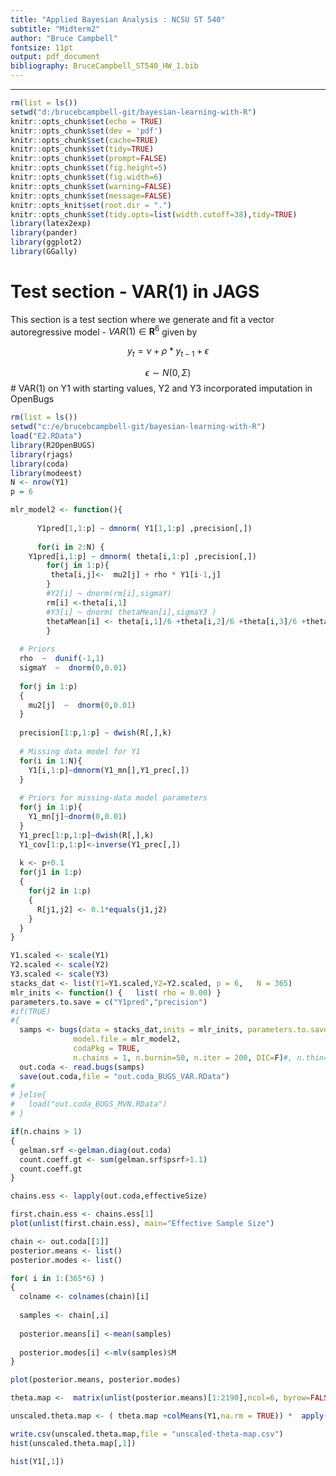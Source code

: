 ```yaml
---
title: "Applied Bayesian Analysis : NCSU ST 540"
subtitle: "Midterm2"
author: "Bruce Campbell"
fontsize: 11pt
output: pdf_document
bibliography: BruceCampbell_ST540_HW_1.bib
---
```


---
```r
rm(list = ls())
setwd("d:/brucebcampbell-git/bayesian-learning-with-R")
knitr::opts_chunk$set(echo = TRUE)
knitr::opts_chunk$set(dev = 'pdf')
knitr::opts_chunk$set(cache=TRUE)
knitr::opts_chunk$set(tidy=TRUE)
knitr::opts_chunk$set(prompt=FALSE)
knitr::opts_chunk$set(fig.height=5)
knitr::opts_chunk$set(fig.width=6)
knitr::opts_chunk$set(warning=FALSE)
knitr::opts_chunk$set(message=FALSE)
knitr::opts_knit$set(root.dir = ".")
knitr::opts_chunk$set(tidy.opts=list(width.cutoff=38),tidy=TRUE)
library(latex2exp)   
library(pander)
library(ggplot2)
library(GGally)
```



# Test section - VAR(1) in JAGS

This section is a test section where we generate and fit a vector autoregressive  model - $VAR(1) \in \mathbf{R}^6$ given by 

$$y_{t} = \nu + \rho * y_{t-1} + \epsilon$$ 

$$\epsilon \sim N(0,\Sigma)$$
# VAR(1) on Y1 with starting values, Y2 and Y3 incorporated imputation in OpenBugs

```r
rm(list = ls())
setwd("c:/e/brucebcampbell-git/bayesian-learning-with-R")
load("E2.RData")
library(R2OpenBUGS)
library(rjags)
library(coda)
library(modeest)
N <- nrow(Y1)
p = 6

mlr_model2 <- function(){
  
      Y1pred[1,1:p] ~ dmnorm( Y1[1,1:p] ,precision[,])
  
      for(i in 2:N) {
    Y1pred[i,1:p] ~ dmnorm( theta[i,1:p] ,precision[,])
        for(j in 1:p){
         theta[i,j]<-  mu2[j] + rho * Y1[i-1,j]
        }
        #Y2[i] ~ dnorm(rm[i],sigmaY)
        rm[i] <-theta[i,1]
        #Y3[i] ~ dnorm( thetaMean[i],sigmaY3 )
        thetaMean[i] <- theta[i,1]/6 +theta[i,2]/6 +theta[i,3]/6 +theta[i,4]/6 +theta[i,5]/6 +theta[i,6]/6
        }
  
  # Priors
  rho  ~  dunif(-1,1)
  sigmaY  ~  dnorm(0,0.01)
    
  for(j in 1:p)
  {
    mu2[j]  ~  dnorm(0,0.01)
  }
  
  precision[1:p,1:p] ~ dwish(R[,],k)
  
  # Missing data model for Y1
  for(i in 1:N){
    Y1[i,1:p]~dmnorm(Y1_mn[],Y1_prec[,])
  }
  
  # Priors for missing-data model parameters
  for(j in 1:p){
    Y1_mn[j]~dnorm(0,0.01)
  }
  Y1_prec[1:p,1:p]~dwish(R[,],k)
  Y1_cov[1:p,1:p]<-inverse(Y1_prec[,])
  
  k <- p+0.1
  for(j1 in 1:p)
  {
    for(j2 in 1:p)
    {
      R[j1,j2] <- 0.1*equals(j1,j2)
    }
  }
}

Y1.scaled <- scale(Y1)
Y2.scaled <- scale(Y2)
Y3.scaled <- scale(Y3)
stacks_dat <- list(Y1=Y1.scaled,Y2=Y2.scaled, p = 6,   N = 365)
mlr_inits <- function() {   list( rho = 0.00) }
parameters.to.save = c("Y1pred","precision")
#if(TRUE)
#{
  samps <- bugs(data = stacks_dat,inits = mlr_inits, parameters.to.save =parameters.to.save, 
              model.file = mlr_model2, 
              codaPkg = TRUE,
              n.chains = 1, n.burnin=50, n.iter = 200, DIC=F)#, n.thin=10
  out.coda <- read.bugs(samps)
  save(out.coda,file = "out.coda_BUGS_VAR.RData")
# 
# }else{
#   load("out.coda_BUGS_MVN.RData")
# }

if(n.chains > 1)
{
  gelman.srf <-gelman.diag(out.coda)
  count.coeff.gt <- sum(gelman.srf$psrf>1.1)
  count.coeff.gt
}

chains.ess <- lapply(out.coda,effectiveSize)

first.chain.ess <- chains.ess[1]
plot(unlist(first.chain.ess), main="Effective Sample Size")

chain <- out.coda[[1]]
posterior.means <- list()
posterior.modes <- list()

for( i in 1:(365*6) )
{  
  colname <- colnames(chain)[i]
  
  samples <- chain[,i]
  
  posterior.means[i] <-mean(samples)
  
  posterior.modes[i] <-mlv(samples)$M
}

plot(posterior.means, posterior.modes)

theta.map <-  matrix(unlist(posterior.means)[1:2190],ncol=6, byrow=FALSE)

unscaled.theta.map <- ( theta.map +colMeans(Y1,na.rm = TRUE)) *  apply(Y1, 2,sd,na.rm = TRUE)

write.csv(unscaled.theta.map,file = "unscaled-theta-map.csv")
hist(unscaled.theta.map[,1])

hist(Y1[,1])
```
